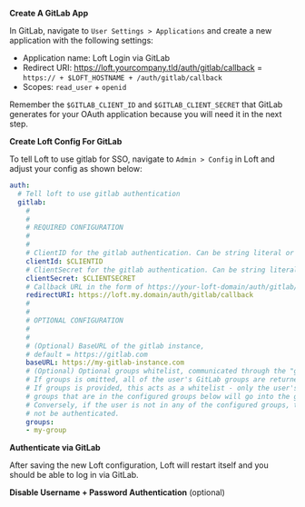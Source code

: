 
<Flow id="sso-gitlab">
<Step>

**Create A GitLab App**

In GitLab, navigate to `User Settings > Applications` and create a new application with the following settings:
- Application name: Loft Login via GitLab
- Redirect URI: https://loft.yourcompany.tld/auth/gitlab/callback = `https:// + $LOFT_HOSTNAME + /auth/gitlab/callback`
- Scopes: `read_user` + `openid`

Remember the `$GITLAB_CLIENT_ID` and `$GITLAB_CLIENT_SECRET` that GitLab generates for your OAuth application because you will need it in the next step.

</Step>
<Step>

**Create Loft Config For GitLab**

To tell Loft to use gitlab for SSO, navigate to `Admin > Config` in Loft and adjust your config as shown below:
```yaml
auth:
  # Tell loft to use gitlab authentication
  gitlab:
    # 
    # 
    # REQUIRED CONFIGURATION
    #
    #
    # ClientID for the gitlab authentication. Can be string literal or pulled from the environment.
    clientId: $CLIENTID
    # ClientSecret for the gitlab authentication. Can be string literal or pulled from the environment.
    clientSecret: $CLIENTSECRET
    # Callback URL in the form of https://your-loft-domain/auth/gitlab/callback
    redirectURI: https://loft.my.domain/auth/gitlab/callback
    # 
    # 
    # OPTIONAL CONFIGURATION
    #
    #
    # (Optional) BaseURL of the gitlab instance, 
    # default = https://gitlab.com
    baseURL: https://my-gitlab-instance.com
    # (Optional) Optional groups whitelist, communicated through the "groups" scope.
    # If groups is omitted, all of the user's GitLab groups are returned.
    # If groups is provided, this acts as a whitelist - only the user's GitLab 
    # groups that are in the configured groups below will go into the groups claim. 
    # Conversely, if the user is not in any of the configured groups, the user will
    # not be authenticated.
    groups:
    - my-group
```

</Step>
<Step>

**Authenticate via GitLab**

After saving the new Loft configuration, Loft will restart itself and you should be able to log in via GitLab.

</Step>
<Step>

**Disable Username + Password Authentication** (optional)

<DisablePasswordAuthPartial/>
</Step>
</Flow>